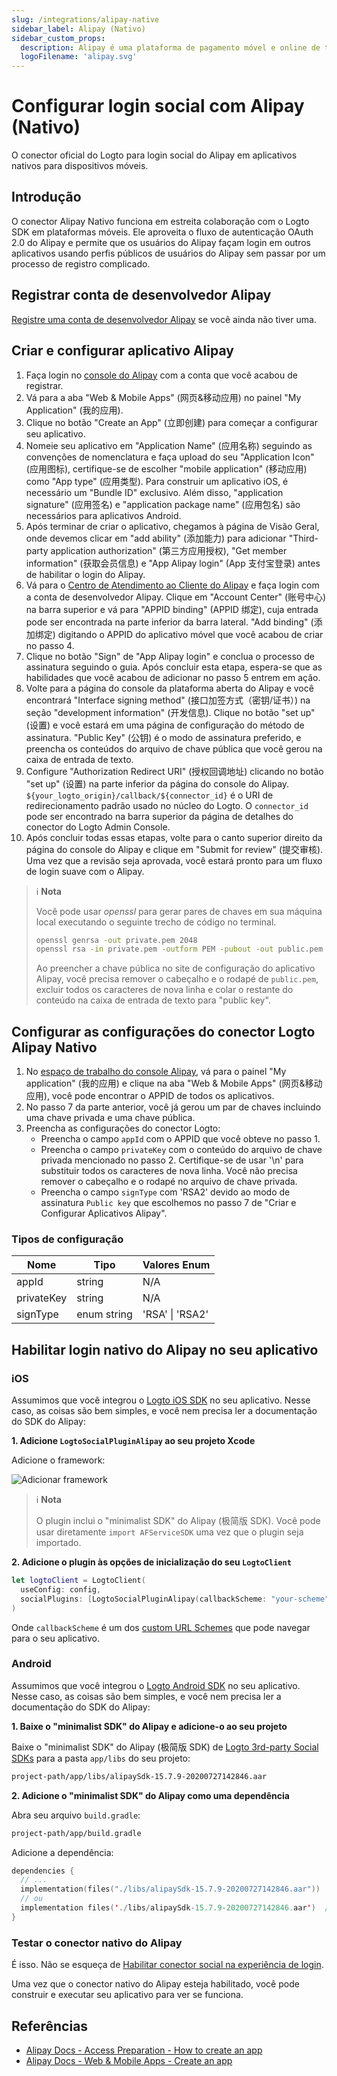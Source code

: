 ```yaml
---
slug: /integrations/alipay-native
sidebar_label: Alipay (Nativo)
sidebar_custom_props:
  description: Alipay é uma plataforma de pagamento móvel e online de terceiros.
  logoFilename: 'alipay.svg'
---
```



# Configurar login social com Alipay (Nativo)

O conector oficial do Logto para login social do Alipay em aplicativos nativos para dispositivos móveis.

<GuideTip />

## Introdução

O conector Alipay Nativo funciona em estreita colaboração com o Logto SDK em plataformas móveis. Ele aproveita o fluxo de autenticação OAuth 2.0 do Alipay e permite que os usuários do Alipay façam login em outros aplicativos usando perfis públicos de usuários do Alipay sem passar por um processo de registro complicado.

## Registrar conta de desenvolvedor Alipay

[Registre uma conta de desenvolvedor Alipay](https://certifyweb.alipay.com/certify/reg/guide#/) se você ainda não tiver uma.

## Criar e configurar aplicativo Alipay

1. Faça login no [console do Alipay](https://open.alipay.com/) com a conta que você acabou de registrar.
2. Vá para a aba "Web & Mobile Apps" (网页&移动应用) no painel "My Application" (我的应用).
3. Clique no botão "Create an App" (立即创建) para começar a configurar seu aplicativo.
4. Nomeie seu aplicativo em "Application Name" (应用名称) seguindo as convenções de nomenclatura e faça upload do seu "Application Icon" (应用图标), certifique-se de escolher "mobile application" (移动应用) como "App type" (应用类型). Para construir um aplicativo iOS, é necessário um "Bundle ID" exclusivo. Além disso, "application signature" (应用签名) e "application package name" (应用包名) são necessários para aplicativos Android.
5. Após terminar de criar o aplicativo, chegamos à página de Visão Geral, onde devemos clicar em "add ability" (添加能力) para adicionar "Third-party application authorization" (第三方应用授权), "Get member information" (获取会员信息) e "App Alipay login" (App 支付宝登录) antes de habilitar o login do Alipay.
6. Vá para o [Centro de Atendimento ao Cliente do Alipay](https://b.alipay.com/index2.htm) e faça login com a conta de desenvolvedor Alipay. Clique em "Account Center" (账号中心) na barra superior e vá para "APPID binding" (APPID 绑定), cuja entrada pode ser encontrada na parte inferior da barra lateral. "Add binding" (添加绑定) digitando o APPID do aplicativo móvel que você acabou de criar no passo 4.
7. Clique no botão "Sign" de "App Alipay login" e conclua o processo de assinatura seguindo o guia. Após concluir esta etapa, espera-se que as habilidades que você acabou de adicionar no passo 5 entrem em ação.
8. Volte para a página do console da plataforma aberta do Alipay e você encontrará "Interface signing method" (接口加签方式（密钥/证书）) na seção "development information" (开发信息). Clique no botão "set up" (设置) e você estará em uma página de configuração do método de assinatura. "Public Key" (公钥) é o modo de assinatura preferido, e preencha os conteúdos do arquivo de chave pública que você gerou na caixa de entrada de texto.
9. Configure "Authorization Redirect URI" (授权回调地址) clicando no botão "set up" (设置) na parte inferior da página do console do Alipay. `${your_logto_origin}/callback/${connector_id}` é o URI de redirecionamento padrão usado no núcleo do Logto. O `connector_id` pode ser encontrado na barra superior da página de detalhes do conector do Logto Admin Console.
10. Após concluir todas essas etapas, volte para o canto superior direito da página do console do Alipay e clique em "Submit for review" (提交审核). Uma vez que a revisão seja aprovada, você estará pronto para um fluxo de login suave com o Alipay.

> ℹ️ **Nota**
>
> Você pode usar _openssl_ para gerar pares de chaves em sua máquina local executando o seguinte trecho de código no terminal.
>
> ```bash
> openssl genrsa -out private.pem 2048
> openssl rsa -in private.pem -outform PEM -pubout -out public.pem
> ```
>
> Ao preencher a chave pública no site de configuração do aplicativo Alipay, você precisa remover o cabeçalho e o rodapé de `public.pem`, excluir todos os caracteres de nova linha e colar o restante do conteúdo na caixa de entrada de texto para "public key".

## Configurar as configurações do conector Logto Alipay Nativo

1. No [espaço de trabalho do console Alipay](https://open.alipay.com/dev/workspace), vá para o painel "My application" (我的应用) e clique na aba "Web & Mobile Apps" (网页&移动应用), você pode encontrar o APPID de todos os aplicativos.
2. No passo 7 da parte anterior, você já gerou um par de chaves incluindo uma chave privada e uma chave pública.
3. Preencha as configurações do conector Logto:
   - Preencha o campo `appId` com o APPID que você obteve no passo 1.
   - Preencha o campo `privateKey` com o conteúdo do arquivo de chave privada mencionado no passo 2. Certifique-se de usar '\n' para substituir todos os caracteres de nova linha. Você não precisa remover o cabeçalho e o rodapé no arquivo de chave privada.
   - Preencha o campo `signType` com 'RSA2' devido ao modo de assinatura `Public key` que escolhemos no passo 7 de "Criar e Configurar Aplicativos Alipay".

### Tipos de configuração

| Nome       | Tipo        | Valores Enum    |
| ---------- | ----------- | --------------- |
| appId      | string      | N/A             |
| privateKey | string      | N/A             |
| signType   | enum string | 'RSA' \| 'RSA2' |

## Habilitar login nativo do Alipay no seu aplicativo

### iOS

Assumimos que você integrou o [Logto iOS SDK](/quick-starts/swift) no seu aplicativo. Nesse caso, as coisas são bem simples, e você nem precisa ler a documentação do SDK do Alipay:

**1. Adicione `LogtoSocialPluginAlipay` ao seu projeto Xcode**

Adicione o framework:

![Adicionar framework](./assets/add-framework.png)

> ℹ️ **Nota**
>
> O plugin inclui o "minimalist SDK" do Alipay (极简版 SDK). Você pode usar diretamente `import AFServiceSDK` uma vez que o plugin seja importado.

**2. Adicione o plugin às opções de inicialização do seu `LogtoClient`**

```swift
let logtoClient = LogtoClient(
  useConfig: config,
  socialPlugins: [LogtoSocialPluginAlipay(callbackScheme: "your-scheme")]
)
```

Onde `callbackScheme` é um dos [custom URL Schemes](https://developer.apple.com/documentation/xcode/defining-a-custom-url-scheme-for-your-app) que pode navegar para o seu aplicativo.

### Android

Assumimos que você integrou o [Logto Android SDK](/quick-starts/android) no seu aplicativo. Nesse caso, as coisas são bem simples, e você nem precisa ler a documentação do SDK do Alipay:

**1. Baixe o "minimalist SDK" do Alipay e adicione-o ao seu projeto**

Baixe o "minimalist SDK" do Alipay (极简版 SDK) de [Logto 3rd-party Social SDKs](https://github.com/logto-io/social-sdks/blob/master/alipay/android/alipaySdk-15.7.9-20200727142846.aar) para a pasta `app/libs` do seu projeto:

```bash
project-path/app/libs/alipaySdk-15.7.9-20200727142846.aar
```

**2. Adicione o "minimalist SDK" do Alipay como uma dependência**

Abra seu arquivo `build.gradle`:

```bash
project-path/app/build.gradle
```

Adicione a dependência:

```kotlin
dependencies {
  // ...
  implementation(files("./libs/alipaySdk-15.7.9-20200727142846.aar"))  // kotlin-script
  // ou
  implementation files('./libs/alipaySdk-15.7.9-20200727142846.aar')  // groovy-script
}
```

### Testar o conector nativo do Alipay

É isso. Não se esqueça de [Habilitar conector social na experiência de login](/connectors/social-connectors/#enable-social-sign-in).

Uma vez que o conector nativo do Alipay esteja habilitado, você pode construir e executar seu aplicativo para ver se funciona.

## Referências

- [Alipay Docs - Access Preparation - How to create an app](https://opendocs.alipay.com/support/01rau6)
- [Alipay Docs - Web & Mobile Apps - Create an app](https://opendocs.alipay.com/open/200/105310)
